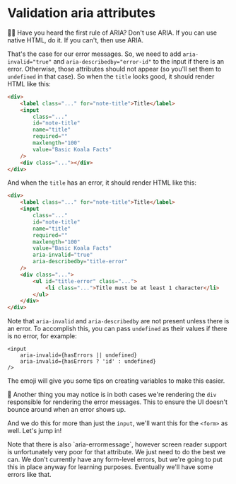# Validation aria attributes

👨‍💼 Have you heard the first rule of ARIA? Don't use ARIA. If you can use native
HTML, do it. If you can't, then use ARIA.

That's the case for our error messages. So, we need to add `aria-invalid="true"`
and `aria-describedby="error-id"` to the input if there is an error. Otherwise,
those attributes should not appear (so you'll set them to `undefined` in that
case). So when the `title` looks good, it should render HTML like this:

```html
<div>
	<label class="..." for="note-title">Title</label>
	<input
		class="..."
		id="note-title"
		name="title"
		required=""
		maxlength="100"
		value="Basic Koala Facts"
	/>
	<div class="..."></div>
</div>
```

And when the `title` has an error, it should render HTML like this:

```html lines=10,11
<div>
	<label class="..." for="note-title">Title</label>
	<input
		class="..."
		id="note-title"
		name="title"
		required=""
		maxlength="100"
		value="Basic Koala Facts"
		aria-invalid="true"
		aria-describedby="title-error"
	/>
	<div class="...">
		<ul id="title-error" class="...">
			<li class="...">Title must be at least 1 character</li>
		</ul>
	</div>
</div>
```

Note that `aria-invalid` and `aria-describedby` are not present unless there is
an error. To accomplish this, you can pass `undefined` as their values if there
is no error, for example:

```tsx
<input
	aria-invalid={hasErrors || undefined}
	aria-invalid={hasErrors ? 'id' : undefined}
/>
```

The emoji will give you some tips on creating variables to make this easier.

🦉 Another thing you may notice is in both cases we're rendering the `div`
responsible for rendering the error messages. This to ensure the UI doesn't
bounce around when an error shows up.

And we do this for more than just the `input`, we'll want this for the `<form>`
as well. Let's jump in!

<callout-info class="aside">
	Note that there is also `aria-errormessage`, however screen reader support is
	unfortunately very poor for that attribute. We just need to do the best we
	can.
</callout-info>

<callout-warning>
	We don't currently have any form-level errors, but we're going to put this in
	place anyway for learning purposes. Eventually we'll have some errors like
	that.
</callout-warning>
